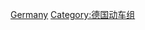 {{Commonscat|Diesel multiple units of Deutsche Bahn}}

[[Category:柴油動車組|Germany]]
[[Category:德国动车组|Category:德国动车组]]